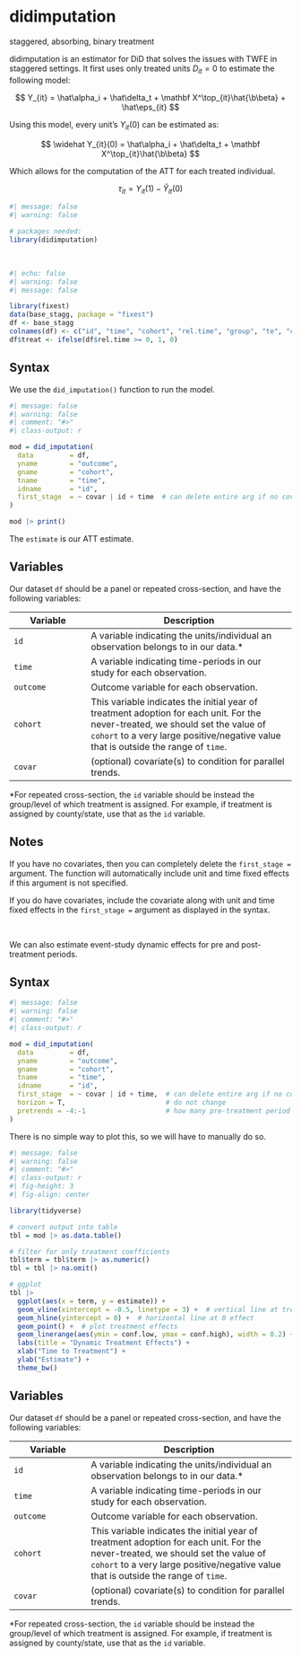 # didimputation {.unnumbered}

::: small
staggered, absorbing, binary treatment
:::

didimputation is an estimator for DiD that solves the issues with TWFE in staggered settings. It first uses only treated units $D_{it} = 0$ to estimate the following model:

$$
Y_{it} = \hat\alpha_i + \hat\delta_t + \mathbf X^\top_{it}\hat{\b\beta} + \hat\eps_{it}
$$

Using this model, every unit's $Y_{it}(0)$ can be estimated as:

$$
\widehat Y_{it}(0) = \hat\alpha_i + \hat\delta_t + \mathbf X^\top_{it}\hat{\b\beta}
$$

Which allows for the computation of the ATT for each treated individual.

$$
\tau_{it} = Y_{it}(1) - \widehat Y_{it}(0)
$$

```r
#| message: false
#| warning: false

# packages needed: 
library(didimputation)
```

<br />

```r
#| echo: false
#| warning: false
#| message: false

library(fixest)
data(base_stagg, package = "fixest")
df <- base_stagg
colnames(df) <- c("id", "time", "cohort", "rel.time", "group", "te", "covar", "outcome")
df$treat <- ifelse(df$rel.time >= 0, 1, 0)
```

::: panel-tabset
## Syntax

We use the `did_imputation()` function to run the model.

```r
#| message: false
#| warning: false
#| comment: "#>"
#| class-output: r

mod = did_imputation(
  data         = df,
  yname        = "outcome",
  gname        = "cohort",
  tname        = "time",
  idname       = "id",
  first_stage  = ~ covar | id + time  # can delete entire arg if no covars
)

mod |> print()
```

The `estimate` is our ATT estimate.

## Variables

Our dataset `df` should be a panel or repeated cross-section, and have the following variables:

| Variable  | Description                                                                                                                                                                                                           |
|--------------------|----------------------------------------------------|
| `id`      | A variable indicating the units/individual an observation belongs to in our data.\*                                                                                                                                   |
| `time`    | A variable indicating time-periods in our study for each observation.                                                                                                                                                 |
| `outcome` | Outcome variable for each observation.                                                                                                                                                                                |
| `cohort`  | This variable indicates the initial year of treatment adoption for each unit. For the never-treated, we should set the value of `cohort` to a very large positive/negative value that is outside the range of `time`. |
| `covar`   | (optional) covariate(s) to condition for parallel trends.                                                                                                                                                             |

::: small
\*For repeated cross-section, the `id` variable should be instead the group/level of which treatment is assigned. For example, if treatment is assigned by county/state, use that as the `id` variable.
:::

## Notes

If you have no covariates, then you can completely delete the `first_stage =` argument. The function will automatically include unit and time fixed effects if this argument is not specified.

If you do have covariates, include the covariate along with unit and time fixed effects in the `first_stage =` argument as displayed in the syntax.
:::

<br />

We can also estimate event-study dynamic effects for pre and post-treatment periods.

::: panel-tabset
## Syntax

```r
#| message: false
#| warning: false
#| comment: "#>"
#| class-output: r

mod = did_imputation(
  data         = df,
  yname        = "outcome",
  gname        = "cohort",
  tname        = "time",
  idname       = "id",
  first_stage  = ~ covar | id + time,  # can delete entire arg if no covars
  horizon = T,                         # do not change
  pretrends = -4:-1                    # how many pre-treatment period to include
)
```

There is no simple way to plot this, so we will have to manually do so.

```r
#| message: false
#| warning: false
#| comment: "#>"
#| class-output: r
#| fig-height: 3
#| fig-align: center

library(tidyverse)

# convert output into table
tbl = mod |> as.data.table()

# filter for only treatment coefficients
tbl$term = tbl$term |> as.numeric()
tbl = tbl |> na.omit()

# ggplot
tbl |>
  ggplot(aes(x = term, y = estimate)) +
  geom_vline(xintercept = -0.5, linetype = 3) +  # vertical line at treatment +
  geom_hline(yintercept = 0) +  # horizontal line at 0 effect
  geom_point() +  # plot treatment effects
  geom_linerange(aes(ymin = conf.low, ymax = conf.high), width = 0.2) +  # conf intervals
  labs(title = "Dynamic Treatment Effects") +
  xlab("Time to Treatment") +
  ylab("Estimate") +
  theme_bw()
```

## Variables

Our dataset `df` should be a panel or repeated cross-section, and have the following variables:

| Variable  | Description                                                                                                                                                                                                           |
|--------------------|----------------------------------------------------|
| `id`      | A variable indicating the units/individual an observation belongs to in our data.\*                                                                                                                                   |
| `time`    | A variable indicating time-periods in our study for each observation.                                                                                                                                                 |
| `outcome` | Outcome variable for each observation.                                                                                                                                                                                |
| `cohort`  | This variable indicates the initial year of treatment adoption for each unit. For the never-treated, we should set the value of `cohort` to a very large positive/negative value that is outside the range of `time`. |
| `covar`   | (optional) covariate(s) to condition for parallel trends.                                                                                                                                                             |

::: small
\*For repeated cross-section, the `id` variable should be instead the group/level of which treatment is assigned. For example, if treatment is assigned by county/state, use that as the `id` variable.
:::
:::
